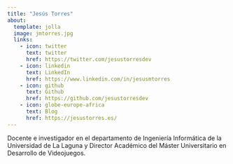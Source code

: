 ```yaml
---
title: "Jesús Torres"
about: 
  template: jolla
  image: jmtorres.jpg
  links:
    - icon: twitter
      text: twitter
      href: https://twitter.com/jesustorresdev
    - icon: linkedin
      text: LinkedIn
      href: https://www.linkedin.com/in/jesusmtorres
    - icon: github
      text: Github
      href: https://github.com/jesustorresdev
    - icon: globe-europe-africa
      text: Blog
      href: https://jesustorres.es/
---
```


Docente e investigador en el departamento de Ingeniería Informática de la Universidad de La Laguna y Director Académico del Máster Universitario en Desarrollo de Videojuegos.